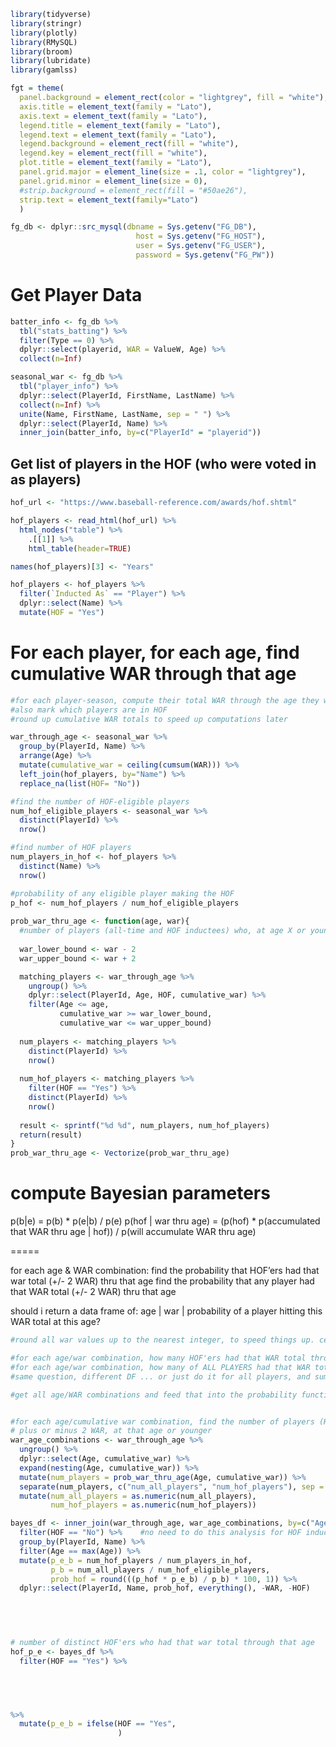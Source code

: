 ```r
library(tidyverse)
library(stringr)
library(plotly)
library(RMySQL)
library(broom)
library(lubridate)
library(gamlss)

fgt = theme(
  panel.background = element_rect(color = "lightgrey", fill = "white"),
  axis.title = element_text(family = "Lato"),
  axis.text = element_text(family = "Lato"),
  legend.title = element_text(family = "Lato"),
  legend.text = element_text(family = "Lato"),
  legend.background = element_rect(fill = "white"),
  legend.key = element_rect(fill = "white"),
  plot.title = element_text(family = "Lato"),
  panel.grid.major = element_line(size = .1, color = "lightgrey"),
  panel.grid.minor = element_line(size = 0),
  #strip.background = element_rect(fill = "#50ae26"),
  strip.text = element_text(family="Lato")
  )

fg_db <- dplyr::src_mysql(dbname = Sys.getenv("FG_DB"), 
                            host = Sys.getenv("FG_HOST"), 
                            user = Sys.getenv("FG_USER"),
                            password = Sys.getenv("FG_PW"))


```


# Get Player Data

```r

batter_info <- fg_db %>%
  tbl("stats_batting") %>%
  filter(Type == 0) %>%
  dplyr::select(playerid, WAR = ValueW, Age) %>%
  collect(n=Inf)

seasonal_war <- fg_db %>%
  tbl("player_info") %>%
  dplyr::select(PlayerId, FirstName, LastName) %>%
  collect(n=Inf) %>%
  unite(Name, FirstName, LastName, sep = " ") %>%
  dplyr::select(PlayerId, Name) %>%
  inner_join(batter_info, by=c("PlayerId" = "playerid"))

```

## Get list of players in the HOF (who were voted in as players)

```r
hof_url <- "https://www.baseball-reference.com/awards/hof.shtml"

hof_players <- read_html(hof_url) %>%
  html_nodes("table") %>%
    .[[1]] %>%
    html_table(header=TRUE)

names(hof_players)[3] <- "Years"

hof_players <- hof_players %>%
  filter(`Inducted As` == "Player") %>%
  dplyr::select(Name) %>%
  mutate(HOF = "Yes")
```

# For each player, for each age, find cumulative WAR through that age

```r
#for each player-season, compute their total WAR through the age they were that season
#also mark which players are in HOF
#round up cumulative WAR totals to speed up computations later

war_through_age <- seasonal_war %>%
  group_by(PlayerId, Name) %>%
  arrange(Age) %>%
  mutate(cumulative_war = ceiling(cumsum(WAR))) %>%
  left_join(hof_players, by="Name") %>%
  replace_na(list(HOF= "No"))

#find the number of HOF-eligible players
num_hof_eligible_players <- seasonal_war %>% 
  distinct(PlayerId) %>% 
  nrow()

#find number of HOF players
num_players_in_hof <- hof_players %>%
  distinct(Name) %>%
  nrow()

#probability of any eligible player making the HOF
p_hof <- num_hof_players / num_hof_eligible_players
  
prob_war_thru_age <- function(age, war){
  #number of players (all-time and HOF inductees) who, at age X or younger, have accumulated Y +/- 2 WAR
  
  war_lower_bound <- war - 2
  war_upper_bound <- war + 2

  matching_players <- war_through_age %>%
    ungroup() %>%
    dplyr::select(PlayerId, Age, HOF, cumulative_war) %>%
    filter(Age <= age,
           cumulative_war >= war_lower_bound,
           cumulative_war <= war_upper_bound)
  
  num_players <- matching_players %>%
    distinct(PlayerId) %>%
    nrow()
  
  num_hof_players <- matching_players %>%
    filter(HOF == "Yes") %>%
    distinct(PlayerId) %>%
    nrow()
  
  result <- sprintf("%d %d", num_players, num_hof_players)
  return(result)
}
prob_war_thru_age <- Vectorize(prob_war_thru_age)


```

# compute Bayesian parameters

p(b|e) = p(b) * p(e|b) / p(e)
p(hof | war thru age) = (p(hof) * p(accumulated that WAR thru age | hof)) / p(will accumulate WAR thru age)

=====

for each age & WAR combination:
  find the probability that HOF'ers had that war total (+/- 2 WAR) thru that age
  find the probability that any player had that WAR total (+/- 2 WAR) thru that age


should i return a data frame of:
age | war | probability of a player hitting this WAR total at this age?
```r

#round all war values up to the nearest integer, to speed things up. ceiling()

#for each age/war combination, how many HOF'ers had that WAR total through that age?
#for each age/war combination, how many of ALL PLAYERS had that WAR total through that age?
#same question, different DF ... or just do it for all players, and sum differently whether that player's in the HOF

#get all age/WAR combinations and feed that into the probability function. dividie that number by both the number of HOF players and the total number of eligible players. 


#for each age/cumulative war combination, find the number of players (HOF & non-HOF) who achieved that total,
# plus or minus 2 WAR, at that age or younger
war_age_combinations <- war_through_age %>%
  ungroup() %>%
  dplyr::select(Age, cumulative_war) %>%
  expand(nesting(Age, cumulative_war)) %>%
  mutate(num_players = prob_war_thru_age(Age, cumulative_war)) %>%
  separate(num_players, c("num_all_players", "num_hof_players"), sep = " ") %>%
  mutate(num_all_players = as.numeric(num_all_players),
         num_hof_players = as.numeric(num_hof_players))

bayes_df <- inner_join(war_through_age, war_age_combinations, by=c("Age", "cumulative_war")) %>%
  filter(HOF == "No") %>%    #no need to do this analysis for HOF inductees
  group_by(PlayerId, Name) %>%
  filter(Age == max(Age)) %>%
  mutate(p_e_b = num_hof_players / num_players_in_hof,
         p_b = num_all_players / num_hof_eligible_players,
         prob_hof = round(((p_hof * p_e_b) / p_b) * 100, 1)) %>%
  dplyr::select(PlayerId, Name, prob_hof, everything(), -WAR, -HOF)


  
  

# number of distinct HOF'ers who had that war total through that age
hof_p_e <- bayes_df %>%
  filter(HOF == "Yes") %>%
  




%>%
  mutate(p_e_b = ifelse(HOF == "Yes",
                        )
  
```





